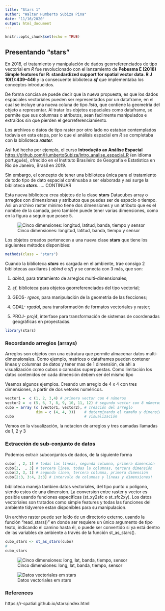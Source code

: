 ```yaml
---
title: "Stars 1"
author: "Walter Humberto Subiza Pina"
date: "11/16/2020"
output: html_document
---
```


```r
knitr::opts_chunk$set(echo = TRUE)
```

## Presentando "stars"

En 2018, el tratamiento y manipulación de dados georreferenciados de tipo vectorial em _R_ fue revolucionado con el lanzamiento de **Pebesma E (2018) Simple features for R: standardized support for spatial vector data. R J 10(1):439–446** y la consecuente biblioteca _**sf**_ que implementaba los conceptos introducidos. 

De forma concisa se puede decir que la nueva propuesta, es que los dados espaciales vectoriales pueden ser representados por un dataframe, en el cual se incluye una nueva coluna de tipo _lista_, que contiene la geometria del objeto a representar. Al tratar los objetos espaciales como dataframe, se permite que sus columnas o atributos, sean facilmente manipulados e extraídos sin que pierden el georreferenciamiento.   

Los archivos o datos de tipo raster por otro lado no estaban contemplados todavia en esta etapa, por lo que el análisis espacial em _R_ se completaba con la biblioteca _**raster**_. 

Asi fué hecho por ejemplo, el curso **Introdução ao Análise Espacial** <https://github.com/HumbertoSubiza/Intro_analise_espacial_R>  (en idioma portugués), ofrecido en el Instituto Brasileiro de Geografia e Estatística en Rio de Janeiro, Brasil en 2019.

Sin embargo, el concepto de tener una biblioteca única para el tratamiento de todo tipo de dato espacial continuaba a ser elaborada y así surge la biblioteca _**stars**_. .... CONTINUAR

Esta nueva biblioteca crea objetos de la clase **stars** 
Datacubes array o arreglos con dimensiones y atributos que puedes ser de espacio o tiempo.
Asi un archivo raster minimo tiene dos dimensiones y un atributo que es el nombre de la camada, pero también puede tener varias dimensiones, como en la figura a seguir que posee 5.

![Cinco dimensiones: longitud, latitud, banda, tiempo y sensor](https://raw.githubusercontent.com/r-spatial/stars/master/images/cube2.png)


Los objetos creados pertenecen a una nueva clase **stars** que tiene los siguientes métodos disponibles:

```r
methods(class = "stars")
```

Cuando la biblioteca _**stars**_ es cargada en el ambiente, trae consigo 2 bibliotecas auxiliares ( _abind_ e _sf_) y  se conecta  con 3 más, que son:

  1. _abind_, para tratamiento de arreglos multi-dimensionales;
  
  2. _sf_, biblioteca para objetos georreferenciados del tipo vectorial;
  
  3. GEOS- _rgeos_, para manipulación de la geometria de las fecciones;
  
  4. GDAL- _rgadal_, para transformación de formatos vectoriales y raster;
  
  5. PROJ- _proj4_, interfase para transformación de sistemas de coordenadas geográficas en proyectadas.
  

```r
library(stars)
```

### Recordando arreglos (arrays)
Arreglos son objetos con una estrutura que permite almacenar datos multi-dimensionales. Como ejemplo, matrices o dataframes pueden contener líneas y columnas de datos y tener mas de 1 dimensión, de ahi a visualización como cubos o camadas superpuestas. Como limitación los datos contenidos en cada dimensión debem ser del mismo tipo

Veamos algunos ejemplos. Creando um arreglo de 4 x 4 con tres dimensiones, a partir de dos vetores numéricos.

```r
vector1 =  c (1, 2, 3,4) # primero vector con 4 números
vector2 =  c (5, 6, 7, 8, 9, 10, 11, 12) # segundo vector con 8 números
cubo = array (c (vector1, vector2), # creación del arreglo
              dim = c (4, 4, 3))    # determinando el tamaño y dimensiones
cubo                                # visualización
```

Vemos en la visualización, la notacion de arreglos y tres camadas llamadas de 1, 2 y 3

### Extracción de sub-conjunto de datos 

Podemos extrair subconjuntos de dados, de la siguiente forma

```r
cubo[ , 2, 1] # todas las líneas, segunda columna, primera dimensión
cubo[3,  , 3] # tercera línea, todas la columnas, tercera dimensión
cubo[2, 3, 1] # segunda línea, tercera columna, primera dimensión
cubo[2:3, 3:4, 2:3] # intervalo de columnas y líneas y dimensiones! 
```


biblioteca maneja tambien datos vectoriales, del tipo punto o poligono, siendo estos de una dimension.
La conversion entre raster y vector es posible usando funciones especificas (st_xy2sfc o st_sfc2xy).
Los datos vectoriales son tratados como simple features y todas las funciones del ambiente tidyverse estan disponibles para su manipulacion.


Un archivo raster puede ser leído de un directorio externo, usando la función "read_stars()" en donde ser requiere un único argumento de tipo texto, indicando el camino hasta él, o puede ser convertido si ya está dentro de las variables de ambiente a través de la función st_as_stars().

```r
cubo_stars <- st_as_stars(cubo)
#
cubo_stars
```



![Cinco dimensiones: long, lat, banda, tiempo, sensor](https://raw.githubusercontent.com/r-spatial/stars/master/images/cube2.png)


![Datos vectoriales em stars](https://raw.githubusercontent.com/r-spatial/stars/master/images/cube3.png)

### References

  https://r-spatial.github.io/stars/index.html

